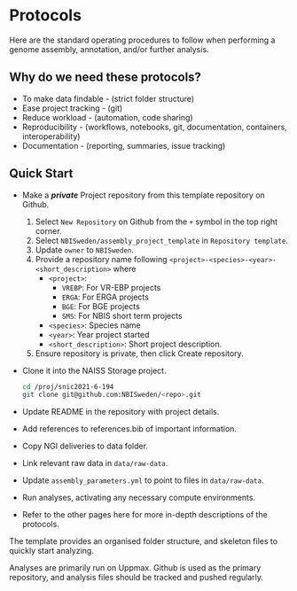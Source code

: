# Protocols

Here are the standard operating procedures to follow when performing a genome assembly,
annotation, and/or further analysis.

## Why do we need these protocols?

- To make data findable - (strict folder structure)
- Ease project tracking - (git)
- Reduce workload - (automation, code sharing)
- Reproducibility - (workflows, notebooks, git, documentation, containers, interoperability)
- Documentation - (reporting, summaries, issue tracking)

## Quick Start

- Make a ***private*** Project repository from this template repository on Github.
  1. Select `New Repository` on Github from the `+` symbol in the top right corner.
  2. Select `NBISweden/assembly_project_template` in `Repository template`.
  3. Update `owner` to `NBISweden`.
  4. Provide a repository name following `<project>-<species>-<year>-<short_description>` where
      - `<project>`: 
          - `VREBP`: For VR-EBP projects
          - `ERGA`: For ERGA projects 
          - `BGE`: For BGE projects
          - `SMS`: For NBIS short term projects
      - `<species>`: Species name
      - `<year>`: Year project started
      - `<short_description>`: Short project description.
  5. Ensure repository is private, then click Create repository.
- Clone it into the NAISS Storage project.

  ```.bash
  cd /proj/snic2021-6-194
  git clone git@github.com:NBISweden/<repo>.git 
  ```
- Update README in the repository with project details.
- Add references to references.bib of important information.
- Copy NGI deliveries to data folder.
- Link relevant raw data in `data/raw-data`.
- Update `assembly_parameters.yml` to point to files in `data/raw-data`.
- Run analyses, activating any necessary compute environments. 
- Refer to the other pages here for more in-depth descriptions of the protocols.

The template provides an organised folder structure, and skeleton files to quickly
start analyzing.

Analyses are primarily run on Uppmax. Github is used as the primary repository, and
analysis files should be tracked and pushed regularly.
